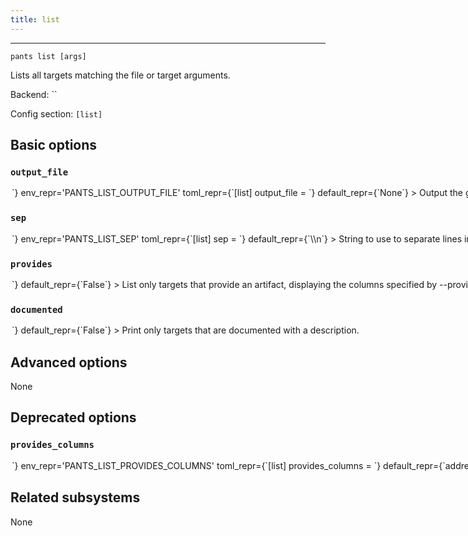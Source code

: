 ```yaml
---
title: list
---
```



---

```
pants list [args]
```

Lists all targets matching the file or target arguments.

Backend: <span className="color--primary">``</span>

Config section: <span className="color--primary">`[list]`</span>

<span className={styles.options}>

## Basic options

### `output_file`

<Option
  cli_repr={`--list-output-file=<path>`}
  env_repr='PANTS_LIST_OUTPUT_FILE'
  toml_repr={`[list]
output_file = <path>`}
  default_repr={`None`}
>

Output the goal&#x27;s stdout to this file. If unspecified, outputs to stdout.

</Option>

### `sep`

<Option
  cli_repr={`--list-sep=<separator>`}
  env_repr='PANTS_LIST_SEP'
  toml_repr={`[list]
sep = <separator>`}
  default_repr={`\\n`}
>

String to use to separate lines in line-oriented output.

</Option>

### `provides`

<Option
  cli_repr={`--[no-]list-provides`}
  env_repr='PANTS_LIST_PROVIDES'
  toml_repr={`[list]
provides = <bool>`}
  default_repr={`False`}
>

List only targets that provide an artifact, displaying the columns specified by --provides-columns.

</Option>

### `documented`

<Option
  cli_repr={`--[no-]list-documented`}
  env_repr='PANTS_LIST_DOCUMENTED'
  toml_repr={`[list]
documented = <bool>`}
  default_repr={`False`}
>

Print only targets that are documented with a description.

</Option>

## Advanced options

None

## Deprecated options

### `provides_columns`

<Option
  cli_repr={`--list-provides-columns=<str>`}
  env_repr='PANTS_LIST_PROVIDES_COLUMNS'
  toml_repr={`[list]
provides_columns = <str>`}
  default_repr={`address,artifact_id`}
  removal_version='2.1.0.dev0'
  removal_hint={'The option `--provides-columns` no longer does anything. It was specific to the JVM backend, so no longer makes sense with Pants 2.0 initially only supporting Python.'}
>

Display these columns when --provides is specified. Available columns are: address, artifact_id, repo_name, repo_url, push_db_basedir

</Option>

## Related subsystems

None

</span>
